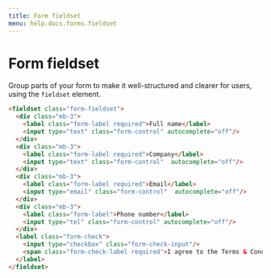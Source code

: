 ```yaml
---
title: Form fieldset
menu: help.docs.forms.fieldset
---
```


# Form fieldset

Group parts of your form to make it well-structured and clearer for users, using the ``fieldset`` element.

~~~html
<fieldset class="form-fieldset">
  <div class="mb-3">
    <label class="form-label required">Full name</label>
    <input type="text" class="form-control" autocomplete="off"/>
  </div>
  <div class="mb-3">
    <label class="form-label required">Company</label>
    <input type="text" class="form-control"  autocomplete="off"/>
  </div>
  <div class="mb-3">
    <label class="form-label required">Email</label>
    <input type="email" class="form-control"  autocomplete="off"/>
  </div>
  <div class="mb-3">
    <label class="form-label">Phone number</label>
    <input type="tel" class="form-control" autocomplete="off"/>
  </div>
  <label class="form-check">
    <input type="checkbox" class="form-check-input"/>
    <span class="form-check-label required">I agree to the Terms & Conditions</span>
  </label>
</fieldset>
~~~